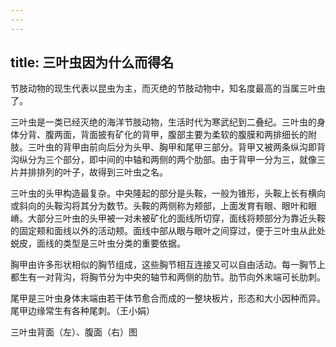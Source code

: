 ```yaml
---
---
---
```

title: 三叶虫因为什么而得名
---




节肢动物的现生代表以昆虫为主，而灭绝的节肢动物中，知名度最高的当属三叶虫了。

三叶虫是一类已经灭绝的海洋节肢动物，生活时代为寒武纪到二叠纪。三叶虫的身体分背、腹两面，背面披有矿化的背甲，腹部主要为柔软的腹膜和两排细长的附肢。三叶虫的背甲由前向后分为头甲、胸甲和尾甲三部分。背甲又被两条纵沟即背沟纵分为三个部分，即中间的中轴和两侧的两个肋部。由于背甲一分为三，就像三片并排排列的叶子，故得到三叶虫之名。

三叶虫的头甲构造最复杂。中央隆起的部分是头鞍，一般为锥形，头鞍上长有横向或斜向的头鞍沟将其分为数节。头鞍的两侧称为颊部，上面发育有眼、眼叶和眼嵴。大部分三叶虫的头甲被一对未被矿化的面线所切穿，面线将颊部分为靠近头鞍的固定颊和面线以外的活动颊。面线中部从眼与眼叶之间穿过，便于三叶虫从此处蜕皮，面线的类型是三叶虫分类的重要依据。

胸甲由许多形状相似的胸节组成，这些胸节相互连接又可以自由活动。每一胸节上都生有一对背沟，将胸节分为中央的轴节和两侧的肋节。肋节向外末端可长肋刺。

尾甲是三叶虫身体末端由若干体节愈合而成的一整块板片，形态和大小因种而异。尾甲边缘常生有各种尾刺。（王小娟）

三叶虫背面（左）、腹面（右）图
